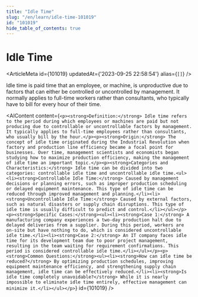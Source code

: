 ```yaml
---
title: "Idle Time"
slug: "/en/learn/idle-time-101019"
id: "101019"
hide_table_of_contents: true
---
```



# Idle Time

<ArticleMeta id={101019} updatedAt={'2023-09-25 22:58:54'} alias={`[]`} />
<div className='border-solid border-b border-t-0 my-4 border-[var(--ifm-color-gray-300)]' />

Idle time is paid time that an employee, or machine, is unproductive due to factors that can either be controlled or uncontrolled by management. It normally applies to full-time workers rather than consultants, who typically have to bill for every hour of their time.

<AIContent content={`<p><strong>Definition:</strong> Idle time refers to the period during which employees or machines are paid but not producing due to controllable or uncontrollable factors by management. It typically applies to full-time employees rather than consultants, who usually bill by the hour.</p><p><strong>Origin:</strong> The concept of idle time originated during the Industrial Revolution when factory and production line efficiency became a focal point for businesses. Over time, management scientists and economists began studying how to maximize production efficiency, making the management of idle time an important topic.</p><p><strong>Categories and Characteristics:</strong> Idle time can be divided into two categories: controllable idle time and uncontrollable idle time.<ul><li><strong>Controllable Idle Time:</strong> Caused by management decisions or planning errors, such as improper production scheduling or delayed equipment maintenance. This type of idle time can be reduced through improved management and planning.</li><li><strong>Uncontrollable Idle Time:</strong> Caused by external factors, such as natural disasters or supply chain disruptions. This type of idle time is usually difficult to predict and control.</li></ul></p><p><strong>Specific Cases:</strong><ul><li><strong>Case 1:</strong> A manufacturing company experiences a two-day production halt due to delayed deliveries from a supplier. During this period, workers are on-site but have nothing to do, which is considered uncontrollable idle time.</li><li><strong>Case 2:</strong> An IT company faces idle time for its development team due to poor project management, resulting in the team waiting for requirement confirmations. This period is considered controllable idle time.</li></ul></p><p><strong>Common Questions:</strong><ul><li><strong>How can idle time be reduced?</strong> By optimizing production schedules, improving equipment maintenance efficiency, and strengthening supply chain management, idle time can be effectively reduced.</li><li><strong>Is idle time completely unavoidable?</strong> While it is nearly impossible to eliminate idle time entirely, effective management can minimize it.</li></ul></p>`} id={101019} />
